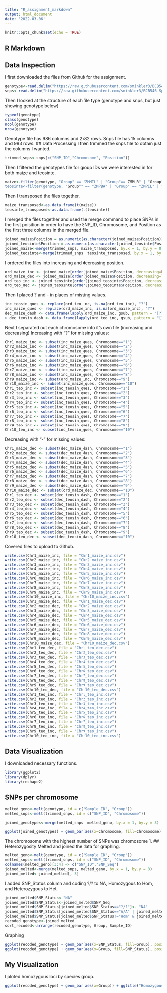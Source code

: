 ```yaml
---
title: "R_assignment_markdown"
output: html_document
date: '2022-03-06'
---
```


```r
knitr::opts_chunk$set(echo = TRUE)
```

## R Markdown
## Data Inspection
I first downloaded the files from Github for the assignment. 

<!-- You can optionally retrieve the files directly from the class repository 
Ex:
``
genotype <- read.delim("https://github.com/EEOB-BioData/BCB546-Spring2022/blob/9a177ced4616229470a9fa08bda50b604dbd2b8e/assignments/UNIX_Assignment/fang_et_al_genotypes.txt")
``
-->

```r
genotype<-read.delim("https://raw.githubusercontent.com/sminkler3/BCB546-Spring2022/main/assignments/UNIX_Assignment/fang_et_al_genotypes.txt", header=T)
snps<-read.delim("https://raw.githubusercontent.com/sminkler3/BCB546-Spring2022/main/assignments/UNIX_Assignment/snp_position.txt", header=T)
```

Then I looked at the structure of each file type (genotype and snps, but just showing genotype below)
```r
typeof(genotype)
class(genotype)
ncol(genotype)
nrow(genotype)
```
Genotype file has 986 columns and 2782 rows. Snps file has 15 columns and 983 rows.
## Data Processing
I then trimmed the snps file to obtain just the columns I wanted.

<!-- Even if it works without, usually a comma is used in [row,column] to denote whether your working with rows or columns.
Ex
``
trimmed_snps <- snps[,c("SNP_ID","Chromosome", "Position")]
``
-->

```r
trimmed_snps<-snps[c("SNP_ID","Chromosome", "Position")]
```
Then I filtered the genotypes file for group IDs we were interested in for both maize and teosinte.

<!-- There is something going on with the quotations here

This should be correct as you have it
``
maize<-filter(genotype, "Group" == "ZMMIL" | "Group" == "ZMMLR" | "Group" == "ZMMMR")
teosinte<-filter(genotype, "Group" == "ZMPBA" | "Group" == "ZMPIL" | "Group" == "ZMPJA")
``
Although even when I run the above lines, I'm getting some type of time series data structure. It seems to be because stats::filter() is the default since your scripts haven't loaded any additional packages and this function expects a time series.

Alternatively if you load dplyr and use the filter() in that package, you don't need to quote Group. Additionally, the %in% function is helpful when you want to match values against a list. The %>% pipe is loaded with dplyr and functions similarly to the UNIX pipe.

I'll use the files from this for the subsequent steps
``
library(dplyr)
maize <- genotype %>%
   filter(Group %in% c("ZMMIL", "ZMMLR", "ZMMR"))
teosinte <- genotype %>%
   filter(Group %in% c("ZMPBA", "ZMPIL", "ZMPJA"))
``
-->
```r
maize<-filter(genotype, "Group" == "ZMMIL" | "Group"== ZMMLR" | "Group" == "ZMMMR")
teosinte<-filter(genotype, "Group"" == "ZMPBA" | "Group" == "ZMPIL" | "Group" == "ZMPJA")
```
Then I transposed the files together.

<!-- If you use pipes like in the above example this could be easily added to the previous step. The data.frame() conversion may be unnecessary since everything should fine in a character vector.

``
library(dplyr)
maize_transposed <- genotype %>%
   filter(Group %in% c("ZMMIL", "ZMMLR", "ZMMR")) %>%
   t() %>%
   data.frame()
teosinte_transposed <- genotype %>%
   filter(Group %in% c("ZMPBA", "ZMPIL", "ZMPJA")) %>%
   t() %>%
   data.frame()
``
-->
```r
maize_transposed<-as.data.frame(t(maize))
teosinte_transposed<-as.data.frame(t(teosinte))
```
I merged the files together and used the merge command to place SNPs in the first poisition in order to have the SNP_ID, Chromosome, and Position as the first three columns in the merged file.

<!-- This should be reordered right now your using variables before they exist. I would recommend against transforming the whole position column to numeric as there are currently character values such as "multiple" stored in that column. You get the "NAs introduced by coercion" warning because information is getting written over by NAs

``
joined_maize<-merge(trimmed_snps, maize_transposed, by.x = 1, by.y = 0)
joined_teosinte<-merge(trimmed_snps, teosinte_transposed, by.x = 1, by.y = 0)

# joined_maize$Position = as.numeric(as.character(joined_maize$Position))
# joined_teosinte$Position = as.numeric(as.character(joined_teosinte$Position)) ## added this in from Grace's review to turn my position column into a numeric column.

``
-->

```r
joined_maize$Position = as.numeric(as.character(joined_maize$Position))
joined_teosinte$Position = as.numeric(as.character(joined_teosinte$Position)) ## added this in from Grace's review to turn my position column into a numeric column.
joined_maize<-merge(trimmed_snps, maize_transposed, by.x = 1, by.y = 0)
joined_teosinte<-merge(trimmed_snps, teosinte_transposed, by.x = 1, by.y = 0)
```
I ordered the files into increasing and decreasing position.

<!-- Not using as.numeric() in the previous step can be overcame by using it here without writing over data. You'll get several warning messages here but its OK because data isn't being written over.

``
ord_maize_inc <- joined_maize[order(as.numeric(joined_maize$Position), decreasing=FALSE),]
ord_maize_dec <- joined_maize[order(as.numeric(joined_maize$Position), decreasing=TRUE),]
ord_teo_inc <- joined_teosinte[order(as.numeric(joined_teosinte$Position), decreasing=FALSE),]
ord_teo_dec <- joined_teosinte[order(as.numeric(joined_teosinte$Position), decreasing=TRUE),]
``
-->
```r
ord_maize_inc <- joined_maize[order(joined_maize$Position, decreasing=FALSE),]
ord_maize_dec <- joined_maize[order(joined_maize$Position, decreasing=TRUE),]
ord_teo_inc <- joined_teosinte[order(joined_teosinte$Position, decreasing=FALSE),]
ord_teo_dec <- joined_teosinte[order(joined_teosinte$Position, decreasing=TRUE),]
```
Then I placed ? and - in places of missing values.

<!-- In order for data that was "missing" from the original document to be recognized as NA, blank cells need to be assigned as NA when the document is read in with the (na.strings = "") option. Otherwise the replace() on NA cells won't be replacing anything if the character positions are no longer changed to NAs in the previous steps.
Ex:
``
genotype<-read.delim("https://raw.githubusercontent.com/sminkler3/BCB546-Spring2022/main/assignments/UNIX_Assignment/fang_et_al_genotypes.txt", header=T, na.strings = "")
snps<-read.delim("https://raw.githubusercontent.com/sminkler3/BCB546-Spring2022/main/assignments/UNIX_Assignment/snp_position.txt", header=T, na.strings = "")
``
Make sure you do everything to each data set the same. Right now your not replacing NAs with "-" in the descending data frame but you are in the ascending data sets with ?. To fix that just add the replace() step for the dec objects. I assume you intended to use the "ord_x_dec" versions of the ordering object when assigning to "dec_x_dash" object. Additionally the ">" preceding dec_teosin_dash needs to be removed. 
Ex:
``
inc_teosin_ques <- replace(ord_teo_inc, is.na(ord_teo_inc), "?")
inc_maize_ques <- replace(ord_maize_inc, is.na(ord_maize_inc), "?")

dec_maize_dash <- replace(ord_maize_dec, is.na(ord_maize_dec), "-")
dec_teosin_dash <- replace(ord_teo_dec, is.na(ord_teo_dec), "-")
dec_maize_dash <- data.frame(lapply(dec_maize_dash, gsub, pattern = "[?]", replacement = "-"))
dec_teosin_dash <- data.frame(lapply(dec_teosin_dash, gsub, pattern = "[?]", replacement = "-"))
``
-->
```r
inc_teosin_ques <- replace(ord_teo_inc, is.na(ord_teo_inc), "?")
inc_maize_ques <- replace(ord_maize_inc, is.na(ord_maize_inc), "?")
dec_maize_dash <- data.frame(lapply(ord_maize_inc, gsub, pattern = "[?]", replacement = "-"))
> dec_teosin_dash <- data.frame(lapply(ord_teo_inc, gsub, pattern = "[?]", replacement = "-"))
```
Next I separated out each chromosome into it's own file (increasing and decreasing)
Increasing with "?" for missing values:

<!-- This works too but an easy way to loop it would be. I don't know if it was intentional to use a different data.frame with Chromosome 10 in your script as written.
``
for (i in 1:10){
  assign(paste("Chr", i, "_maize_inc", sep=""), subset(inc_maize_ques, Chromosome==i))
  assign(paste("Chr", i, "_teo_inc", sep=""), subset(inc_teosin_ques, Chromosome==i))
  assign(paste("Chr", i, "_maize_dec", sep=""), subset(dec_maize_dash, Chromosome==i))
  assign(paste("Chr", i, "_teo_dec", sep=""), subset(dec_teosin_dash, Chromosome==i))
}
``
Or if you want to write directly a pipe could help do this easily without creating so many objects in your environment. Just make sure you have loaded the dplyr library. If you don't want the row names included that can be designated at this step too.
``
for (i in 1:10){
  subset(inc_maize_ques, Chromosome==i) %>% write.csv(., file = paste("Chr", i, "_maize_inc.csv", sep=""), row.names=FALSE)
  subset(inc_teosin_ques, Chromosome==i) %>% write.csv(., file = paste("Chr", i, "_teo_inc.csv", sep=""), row.names=FALSE)
  subset(dec_maize_dash, Chromosome==i) %>% write.csv(., file =   paste("Chr", i, "_maize_dec.csv", sep=""), row.names=FALSE)
  subset(dec_teosin_dash, Chromosome==i) %>% write.csv(., file = paste("Chr", i, "_teo_dec.csv", sep=""), row.names=FALSE)
}
``
Regardless, please make sure to include a step to set the working directory or else files will save the the root directory by default. Ideally this would be one of the first steps in the file.
Ex:
``
setwd("Desktop/BCB546_2022/R_Review1/")
``
-->

```r
Chr1_maize_inc <- subset(inc_maize_ques, Chromosome=="1")
Chr2_maize_inc <- subset(inc_maize_ques, Chromosome=="2")
Chr3_maize_inc <- subset(inc_maize_ques, Chromosome=="3")
Chr4_maize_inc <- subset(inc_maize_ques, Chromosome=="4")
Chr5_maize_inc <- subset(inc_maize_ques, Chromosome=="5")
Chr6_maize_inc <- subset(inc_maize_ques, Chromosome=="6")
Chr7_maize_inc <- subset(inc_maize_ques, Chromosome=="7")
Chr8_maize_inc <- subset(inc_maize_ques, Chromosome=="8")
Chr9_maize_inc <- subset(ord_maize_inc, Chromosome=="9")
Chr10_maize_inc <- subset(inc_maize_ques, Chromosome=="10")
Chr1_teo_inc <- subset(inc_teosin_ques, Chromosome=="1")
Chr2_teo_inc <- subset(inc_teosin_ques, Chromosome=="2")
Chr3_teo_inc <- subset(inc_teosin_ques, Chromosome=="3")
Chr4_teo_inc <- subset(inc_teosin_ques, Chromosome=="4")
Chr5_teo_inc <- subset(inc_teosin_ques, Chromosome=="5")
Chr6_teo_inc <- subset(inc_teosin_ques, Chromosome=="6")
Chr7_teo_inc <- subset(inc_teosin_ques, Chromosome=="7")
Chr8_teo_inc <- subset(inc_teosin_ques, Chromosome=="8")
Chr9_teo_inc <- subset(inc_teosin_ques, Chromosome=="9")
Chr10_teo_inc <- subset(inc_teosin_ques, Chromosome=="10")
```
Decreasing with "-" for missing values:
```r
Chr1_maize_dec <- subset(dec_maize_dash, Chromosome=="1")
Chr2_maize_dec <- subset(dec_maize_dash, Chromosome=="2")
Chr3_maize_dec <- subset(dec_maize_dash, Chromosome=="3")
Chr4_maize_dec <- subset(dec_maize_dash, Chromosome=="4")
Chr5_maize_dec <- subset(dec_maize_dash, Chromosome=="5")
Chr6_maize_dec <- subset(dec_maize_dash, Chromosome=="6")
Chr7_maize_dec <- subset(dec_maize_dash, Chromosome=="7")
Chr8_maize_dec <- subset(dec_maize_dash, Chromosome=="8")
Chr9_maize_dec <- subset(dec_maize_dash, Chromosome=="9")
Chr10_maize_dec <- subset(ord_maize_dec, Chromosome=="10")
Chr1_teo_dec <- subset(dec_teosin_dash, Chromosome=="1")
Chr2_teo_dec <- subset(dec_teosin_dash, Chromosome=="2")
Chr3_teo_dec <- subset(dec_teosin_dash, Chromosome=="3")
Chr4_teo_dec <- subset(dec_teosin_dash, Chromosome=="4")
Chr5_teo_dec <- subset(dec_teosin_dash, Chromosome=="5")
Chr6_teo_dec <- subset(dec_teosin_dash, Chromosome=="6")
Chr7_teo_dec <- subset(dec_teosin_dash, Chromosome=="7")
Chr8_teo_dec <- subset(dec_teosin_dash, Chromosome=="8")
Chr9_teo_dec <- subset(dec_teosin_dash, Chromosome=="9")
Chr10_teo_dec <- subset(dec_teosin_dash, Chromosome=="10")
```
Covered files to upload to Github. 
```r
write.csv(Chr1_maize_inc, file = "Chr1_maize_inc.csv")
write.csv(Chr2_maize_inc, file = "Chr2_maize_inc.csv")
write.csv(Chr3_maize_inc, file = "Chr3_maize_inc.csv")
write.csv(Chr4_maize_inc, file = "Chr4_maize_inc.csv")
write.csv(Chr5_maize_inc, file = "Chr5_maize_inc.csv")
write.csv(Chr6_maize_inc, file = "Chr6_maize_inc.csv")
write.csv(Chr7_maize_inc, file = "Chr7_maize_inc.csv")
write.csv(Chr8_maize_inc, file = "Chr8_maize_inc.csv")
write.csv(Chr9_maize_inc, file = "Chr9_maize_inc.csv") 
write.csv(Chr10_maize_inc, file = "Chr10_maize_inc.csv")
write.csv(Chr1_maize_dec, file = "Chr1_maize_dec.csv")
write.csv(Chr2_maize_dec, file = "Chr2_maize_dec.csv")
write.csv(Chr3_maize_dec, file = "Chr3_maize_dec.csv")
write.csv(Chr4_maize_dec, file = "Chr4_maize_dec.csv")
write.csv(Chr5_maize_dec, file = "Chr5_maize_dec.csv")
write.csv(Chr6_maize_dec, file = "Chr6_maize_dec.csv")
write.csv(Chr7_maize_dec, file = "Chr7_maize_dec.csv")
write.csv(Chr8_maize_dec, file = "Chr8_maize_dec.csv")
write.csv(Chr9_maize_dec, file = "Chr9_maize_dec.csv") 
write.csv(Chr10_maize_dec, file = "Chr10_maize_dec.csv")
write.csv(Chr1_teo_dec, file = "Chr1_teo_dec.csv")
write.csv(Chr2_teo_dec, file = "Chr2_teo_dec.csv")
write.csv(Chr3_teo_dec, file = "Chr3_teo_dec.csv")
write.csv(Chr4_teo_dec, file = "Chr4_teo_dec.csv")
write.csv(Chr5_teo_dec, file = "Chr5_teo_dec.csv")
write.csv(Chr6_teo_dec, file = "Chr6_teo_dec.csv")
write.csv(Chr7_teo_dec, file = "Chr7_teo_dec.csv")
write.csv(Chr8_teo_dec, file = "Chr8_teo_dec.csv")
write.csv(Chr9_teo_dec, file = "Chr9_teo_dec.csv") 
write.csv(Chr10_teo_dec, file = "Chr10_teo_dec.csv")
write.csv(Chr1_teo_inc, file = "Chr1_teo_inc.csv")
write.csv(Chr2_teo_inc, file = "Chr2_teo_inc.csv")
write.csv(Chr3_teo_inc, file = "Chr3_teo_inc.csv")
write.csv(Chr4_teo_inc, file = "Chr4_teo_inc.csv")
write.csv(Chr5_teo_inc, file = "Chr5_teo_inc.csv")
write.csv(Chr6_teo_inc, file = "Chr6_teo_inc.csv")
write.csv(Chr7_teo_inc, file = "Chr7_teo_inc.csv")
write.csv(Chr8_teo_inc, file = "Chr8_teo_inc.csv")
write.csv(Chr9_teo_inc, file = "Chr9_teo_inc.csv") 
write.csv(Chr10_teo_inc, file = "Chr10_teo_inc.csv")
```
## Data Visualization
I downloaded necessary functions.
```r
library(ggplot2)
library(dplyr)
library(reshape2)
```
## SNPs per chromosome
```r
melted_geno<-melt(genotype, id = c("Sample_ID", "Group"))
melted_snps<-melt(trimmed_snps, id = c("SNP_ID", "Chromosome"))
```
```r
joined_genotypes<-merge(melted_snps, melted_geno, by.x = 1, by.y = 3)
```
```r
ggplot(joined_genotypes) + geom_bar(aes(x=Chromosome, fill=Chromosome)) + ggtitle("Number of SNPs/Chromosome") + labs(x="Chromosome",y="SNP Count")
```
The chromosome with the highest number of SNPs was chromosome 1.
## Heterozygosity 
Melted and joined the data for graphing.
```r
melted_geno<-melt(genotype, id = c("Sample_ID", "Group"))
melted_snps<-melt(trimmed_snps, id = c("SNP_ID", "Chromosome"))
colnames(melted_geno)[3:4] <- c("SNP_ID","SNP_Seq")
joined_melted<-merge(melted_snps, melted_geno, by.x = 1, by.y = 3)
joined_melted<-joined_melted[,-3]
```
I added SNP_Status column and coding ?/? to NA, Homozygous to Hom, and Heterozygous to Het

<!-- In this one if you want to simplify some of the "or" statements "%in%" is a good option. Using it with which() will return which lines that statement is TRUE in. "NA" with be treated as a character string. You shouldn't use quotes if you want NA recognized by is.na().
``
joined_melted$SNP_Status<-NA
joined_melted$SNP_Status<-joined_melted$SNP_Seq
joined_melted$SNP_Status[joined_melted$SNP_Status=="?/?"]<- NA
joined_melted$SNP_Status[which(joined_melted$SNP_Status %in% c("A/A", "C/C", "G/G", "T/T"))] <- "Hom"
joined_melted$SNP_Status[joined_melted$SNP_Status!="Hom" & joined_melted$SNP_Status!="NA"] <- "Het"
recoded_genotype<-joined_melted
sort_recoded<-arrange(recoded_genotype, Group, Sample_ID)
``

-->
```r
joined_melted$SNP_Status<-"NA"
joined_melted$SNP_Status<-joined_melted$SNP_Seq
joined_melted$SNP_Status[joined_melted$SNP_Status=="?/?"]<- "NA"
joined_melted$SNP_Status[joined_melted$SNP_Status=="A/A" | joined_melted$SNP_Status=="C/C" | joined_melted$SNP_Status=="G/G" | joined_melted$SNP_Status=="T/T"] <- "Hom"
joined_melted$SNP_Status[joined_melted$SNP_Status!="Hom" & joined_melted$SNP_Status!="NA"] <- "Het"
recoded_genotype<-joined_melted
sort_recoded<-arrange(recoded_genotype, Group, Sample_ID)
```
Graphing

<!-- Rotating the axis titles in the last graph might be something your interested in.
``
ggplot(recoded_genotype) + geom_bar(aes(x=SNP_Status, fill=Group), position = "fill") + ggtitle("Distribution of Groups Among SNPs") + labs(x="SNP Status",y="Group Contribution")
ggplot(recoded_genotype) + geom_bar(aes(x=Group, fill=SNP_Status), position = "fill") + ggtitle("SNP Status Per Group") + labs(x="Group",y="SNP Status Counts")+theme(axis.text.x = element_text(angle=90, vjust=.5, hjust=1))
``
-->
```r
ggplot(recoded_genotype) + geom_bar(aes(x=SNP_Status, fill=Group), position = "fill") + ggtitle("Distribution of Groups Among SNPs") + labs(x="SNP Status",y="Group Contribution")
ggplot(recoded_genotype) + geom_bar(aes(x=Group, fill=SNP_Status), position = "fill") + ggtitle("SNP Status Per Group") + labs(x="Group",y="SNP Status Counts")
```
## My Visualization
I ploted homozygous loci by species group.
```r
ggplot(recoded_genotype) + geom_bar(aes(x=Group)) + ggtitle("Homozygous Loci vs. Species") + labs(x="Group",y="Hom")
```

